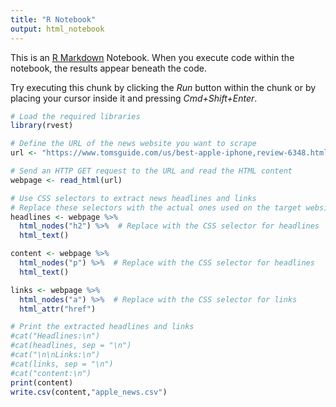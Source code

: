```yaml
---
title: "R Notebook"
output: html_notebook
---
```


This is an [R Markdown](http://rmarkdown.rstudio.com) Notebook. When you execute code within the notebook, the results appear beneath the code. 

Try executing this chunk by clicking the *Run* button within the chunk or by placing your cursor inside it and pressing *Cmd+Shift+Enter*. 

```r
# Load the required libraries
library(rvest)

# Define the URL of the news website you want to scrape
url <- "https://www.tomsguide.com/us/best-apple-iphone,review-6348.html"  # Replace with the actual URL

# Send an HTTP GET request to the URL and read the HTML content
webpage <- read_html(url)

# Use CSS selectors to extract news headlines and links
# Replace these selectors with the actual ones used on the target website
headlines <- webpage %>% 
  html_nodes("h2") %>%  # Replace with the CSS selector for headlines
  html_text()

content <- webpage %>% 
  html_nodes("p") %>%  # Replace with the CSS selector for headlines
  html_text()

links <- webpage %>%
  html_nodes("a") %>%  # Replace with the CSS selector for links
  html_attr("href")

# Print the extracted headlines and links
#cat("Headlines:\n")
#cat(headlines, sep = "\n")
#cat("\n\nLinks:\n")
#cat(links, sep = "\n")
#cat("content:\n")
print(content)
write.csv(content,"apple_news.csv")

```


